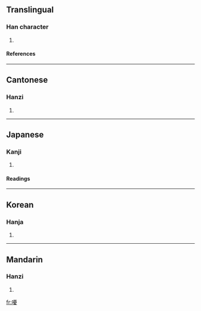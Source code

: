 ==Translingual==
===Han character===
{{Han char|rn=30|rad=口|as=15|sn=18|four=6104<sub>7</sub>|canj=口一月水 (RMBE)}}
# {{defn|Han}}
====References====
{{Han ref|kx=0212.400|dkj=04515|dj=0435.230|hdz=10699.100|uh=5698|ud=22168|bh=EFBA|bd=61370}}
----
==Cantonese==
===Hanzi===
{{yue-hanzi|jyut=|y=yau1}}
# {{defn|Cantonese}}
----
==Japanese==
===Kanji===
{{ja-kanji|grade=|rs=口15}}
# {{defn|Japanese}} 
====Readings====
{{ja-readings|on=[[いう]] (iu), [[う]] (u)|kun=[[むせぶ]] (musebu), [[なげく]] (nageku)}}
----
==Korean==
===Hanja===
{{ko-hanja|hangeul=우|rv=u|mr=u}}
# {{defn|Korean}}
----
==Mandarin==
===Hanzi===
{{cmn-hanzi|pin=[[yōu]] (you1)|wg=yu<sup>1</sup>}}
# {{defn|Mandarin}}

[[fr:嚘]]